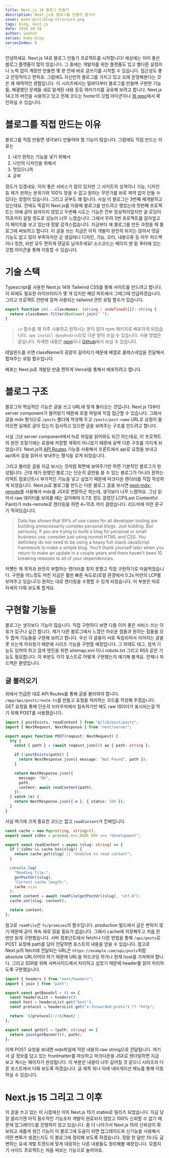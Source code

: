 ```yaml
---
title: Next.js 14 블로그 만들기
description: Next.js로 블로그를 만들어 봅시다
cover: make-post/blog-structure.png
tags: blog, next.js
date: 2024-10-18
author: yeahx4
series: make-blog
seriesIndex: 0
---
```


안녕하세요. Next.js 14로 블로그 만들기 프로젝트를 시작합니다! 세상에는 이미 좋은 블로그
플랫폼이 많이 있습니다. 그 중에는 개발자를 위한 플랫폼도 있고 별다른 설정이나 노력 없이
계정만 만들면 몇 분 안에 바로 글쓰기를 시작할 수 있습니다. 접근성도 좋고 안정적이고 편하죠.
그럼에도 자신만의 블로그를 가지고 있고 오래 운영해본다는 것은 꽤 매력적인 경험입니다.
이 시리즈에서는 밑바닥부터 블로그를 만들며 구현한 기능들, 해결했던 문제들 새로 알게된 내용
등등 여러가지를 공유해 보려고 합니다. Next.js 14.2.15 버전을 사용하고 있고 전체 코드는
footer의 깃헙 아이콘이나 [제 repo](https://github.com/5tarlight/vlog)에서
확인하실 수 있습니다.

# 블로그를 직접 만드는 이유

블로그를 직접 만들면 생각보다 만들어야 할 기능이 많습니다. 그럼에도 직접 만드는 이유는

1. 내가 원하는 기능을 넣기 위해서
2. 나만의 디자인을 위해서
3. 멋있으니까
4. 공부

정도가 있겠네요. 이미 좋은 서비스가 많이 있지만 그 사이트의 성격이나 기능, 디자인 등 제가
원하는 분위기와 100% 맞을 수 없고 원하는 무언가를 바로 제약 없이 만들 수 있다는 장점이
있습니다. 그리고 공부도 꽤 됩니다. 사실 이 블로그는 3번째 재개발하고 있는데요. 전에도
똑같이 Next.js를 이용해 블로그를 만드려고 했었는데 첫번째 프로젝트는 아예 글이 읽어지지
않았고 두번째 시도는 기능은 전부 정상적이었지만 글 로딩이 15초까지 걸릴 정도로 성능이
너무 느렸습니다. 그래서 무려 3번 프로젝트를 갈아엎고 이 페이지를 보고 있는데 정말
감격스럽습니다. 지금부터 제 블로그를 만든 과정을 제 블로그에 써보려고 합니다. 이 글을 쓰는
지금은 아직 개발이 완전히 되지는 않아서 댓글 기능도 없고 많이 부족하지만 곧 생길테니
디자인, 기능, 오타, 내용오류 등 아무 피드백이나 칭찬, 비판 모두 편하게 댓글로 남겨주세요!
소스코드는 페이지 맨 밑 푸터에 있는 깃헙 아이콘을 통해 이동할 수 있습니다.

# 기술 스택

Typescript를 사용한 Next.js 14와 Tailwind CSS를 통해 사이트를 만드려고 합니다.
이 외에도 필요한 라이브러리가 몇 개 있지만 해당 파트에서 그때그때 언급하겠습니다. 그리고 프로젝트
전반에 걸쳐 사용되는 tailwind 관련 유틸 함수가 있습니다.

```ts
export function cn(...classNames: (string | undefined)[]): string {
  return classNames.filter(Boolean).join(" ");
}
```

> `cn` 함수를 꽤 자주 사용하고 원하시는 분이 많아 npm 패키지로 배포하게 되었습니다.
> `npm install @yeahx4/cn`으로 다운 받아 쓰실 수 있습니다. 사용 방법은 같습니다.
> 자세한 내용은 [npm](https://www.npmjs.com/package/@yeahx4/cn)이나
> [Github](https://github.com/5tarlight/cn)에서 보실 수 있습니다.

테일윈드를 쓰면 className이 굉장히 길어지기 때문에 배열로 클레스네임을 전달해서 합쳐주는 유틸
함수입니다.

배포는 Next.js로 개발된 만큼 편하게 Vercel을 통해서 배포하려고 합니다.

# 블로그 구조

블로그의 핵심적인 기능은 글을 쓰고 URL에 맞게 불러오는 것입니다. Next.js 13부터 server
component가 들어왔기 때문에 로컬 파일에 직접 접근할 수 있습니다. 그래서 글을 mdx 형식으로
`/posts` 폴더에 작성해 두고 `/posts/post-name` URL로 요청이 들어오면 실제로 글이 있는지
검사하고 있으면 글을 보여주는 구조를 만드려고 합니다.

사실 그냥 server component에서 fs로 파일을 읽어와도 되긴 하는데요, 이 프로젝트의 완전 초창기에는
로컬에 저장할 계획이 아니었기 때문에 살짝 다른 구조를 가지게 되었습니다. Next.js의
[API Routes](https://nextjs.org/docs/pages/building-your-application/routing/api-routes)
기능을 사용해서 프론트에서 api로 요청을 보내고 api에서 글을 읽어서 보내주는 형식을 갖게 되었습니다.

그리고 불러온 글을 지금 보시는 것처럼 화면에 보여주기만 하면 기본적인 블로그가 완성됩니다. 근데 제가
원했던 블로그는 단순히 글만을 쓸 수 있는 블로그가 아니라 원하는 리엑트 컴포넌트나 부가적인 기능을 넣고
싶었기 때문에 마크다운 렌더러를 직접 작성하게 되었습니다. Next.js로 블로그를 만드는 다른 블로그 글을
보시면 [next-mdx-remote](https://github.com/hashicorp/next-mdx-remote)를 사용해서
mdx를 JSX로 변환하곤 하는데, 생각보다 너무 느렸어요. 그냥 읽어서 raw 데이터를 보여줄 때는 길어봐야
0.7초 정도 걸렸던 LCP(Last Contentful Paint)가 mdx-remote로 렌더링을 하면 4~15초 까지
걸렸습니다. 리드미에 이런 문구가 적혀있습니다.

> Data has shown that 99% of use cases for all developer tooling are building
> unnecessarily complex personal blogs. Just kidding. But seriously, if you are
> trying to build a blog for personal or small business use, consider just
> using normal HTML and CSS. You definitely do not need to be using a heavy
> full-stack JavaScript framework to make a simple blog. You'll thank yourself
> later when you return to make an update in a couple years and there haven't
> been 10 breaking releases to all of your dependencies.

어쩃든 제 목적과 완전히 부합하는 렌더러를 찾지 못했고 직접 구현하기로 마음먹었습니다. 구현을 어느정도
마친 지금은 훨씬 빠른 속도로(로컬 환경에서 0.2s 미만의 LCP를 보여주고 있습니다) 원하는 대로 렌더링을
수행할 수 있게 되었습니다. 이 부분은 따로 자세히 다뤄 보도록 할게요.

# 구현할 기능들

블로그는 생각보다 기능이 많습니다. 직접 구현하다 보면 다들 이미 좋은 서비스 쓰는 이유가 있구나
싶긴 합니다. 제가 다른 블로그에서 느꼈던 아쉬운 점들과 원하는 점들을 모두 합쳐 기능들을 구현해 보려고
합니다. 우선 각 글들이 서로 독립되어서 이어지는 글을 못 쓰는게 아쉬웠기 때문에 시리즈 기능을 구현할
예정입니다. 그 외에도 태그, 검색 기능도 있어야 하고 검색 엔진을 위한 sitemap.xml 이나 robots.txt
그리고 RSS 같은 기능도 필요합니다. 이 부분도 각각 포스트로 어떻게 구현했는지 얘기해 볼게요.
언제나 피드백은 환영입니다.

## 글 불러오기

위에서 언급한 대로 API Routes를 통해 글을 불러와야 합니다. `/app/api/posts/route.ts`를 만들고
요청을 처리하는 코드를 작성해 주겠습니다. GET 요청을 통해 단순히 브라우저에서 접속하기만 해도 raw
데이터가 표시되는걸 막기 위해 POST를 사용했습니다.

```ts
import { postExists, readContent } from "@/lib/post/posts";
import { NextRequest, NextResponse } from "next/server";

export async function POST(reqeust: NextRequest) {
  try {
    const { path } = (await reqeust.json()) as { path: string };

    if (!postExists(path)) {
      return NextResponse.json({ message: "Not Found", path });
    }

    return NextResponse.json({
      message: "Ok",
      path,
      content: await readContent(path),
    });
  } catch (e) {
    return NextResponse.json({ e }, { status: 500 });
  }
}
```

사실 여기에 크게 중요한 코드는 없고 `readContent`가 진짜입니다.

```ts
const cache = new Map<string, string>();
export const isDev = process.env.NODE_ENV === "development";

export const readContent = async (slug: string) => {
  if (!isDev && cache.has(slug)) {
    return cache.get(slug) || "Unabled to read content";
  }

  console.log(
    "Reading file:",
    getPostUrl(slug),
    "Current cache length:",
    cache.size
  );
  const content = await readFile(getPostUrl(slug), "utf-8");
  cache.set(slug, content);

  return content;
};
```

참고로 `readFile`은 `fs/promises`의 함수입니다. production 빌드에서 글은 변하지
않기 때문에 굳이 계속 새로 읽을 필요가 없습니다. 그래서 cache에 저장해두고 처음 한 번만
읽게 구현했습니다. 서버 컴포넌트에서 fetch나 다른 방법을 통해 `/api/posts`로 POST 요청에
path를 담아 전달하면 포스트의 내용을 얻을 수 있습니다. 참고로 Next.js의 fetch에 전달되는
URL은 `https://example.com/api/posts`처럼 absolute URL이어야 하기 때문에 URL을
하드코딩 하거나 현재 host를 가져와야 합니다. 그리고 SSR을 위해 서버사이드에서 처리하고
싶었기 때문에 header를 읽어 처리하도록 구현했습니다.

```ts
import { headers } from "next/headers";
import { join } from "path";

export const getBaseUrl = () => {
  const headersList = headers();
  const host = headersList.get("host");
  const protocol = headersList.get("x-forwarded-proto") ?? "http";

  return `${protocol}://${host}`;
};

export const getUrl = (path: string) => {
  return join(getBaseUrl(), path);
};
```

이제 POST 요청을 보내면 mdx파일에 적힌 내용이 raw string으로 전달됩니다. 여기서 글 정보를
담고 있는 frontmatter를 파싱하고 마크다운을 JSX로 렌더링하면 지금 보고 계시는 페이지가
완성됩니다. 이 부분은 내용이 너무 길어질 것 같으니 시리즈의 다른 포스트에서 다뤄 보도록
하겠습니다. 글 제목 위나 아래 네비게이션 메뉴를 통해 이동하실 수 있습니다.

# Next.js 15 그리고 그 이후

이 글을 쓰고 있는 이 시점에선 이미 Next.js 15가 stable로 릴리즈 되었습니다. 지금 당장
올리기엔 아직 필수적인 기능조차 개발이 완료되지 않았고 100% 신뢰할 수 없기 때문에
업그레이드를 진행하지 않고 있습니다. 좀 더 나아가서 Next.js 15의 신뢰성이 확보되고 새롭게
생긴 기능이 이 블로그에 도움이 되면 업그레이드와 신기능을 사용해서 어떤 변화가 생겼는지도
이 블로그에 정리해 보도록 하겠습니다. 정말 한 달만 지나도 급변하는 요새 개발 트렌드에 맞게
대응하는 다른 내용들도 정리해볼 예정입니다. 모름지기 사이드 프로젝트는 처음 써보는 기능으로
놀아야죠.
